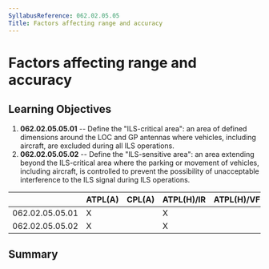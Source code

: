 ```yaml
---
SyllabusReference: 062.02.05.05
Title: Factors affecting range and accuracy
---
```


# Factors affecting range and accuracy

## Learning Objectives

1.  **062.02.05.05.01** -- Define the "ILS-critical area": an area of defined
    dimensions around the LOC and GP antennas where vehicles, including aircraft,
    are excluded during all ILS operations.
2.  **062.02.05.05.02** -- Define the "ILS-sensitive area": an area extending
    beyond the ILS-critical area where the parking or movement of vehicles,
    including aircraft, is controlled to prevent the possibility of unacceptable
    interference to the ILS signal during ILS operations.

|                 | ATPL(A) | CPL(A) | ATPL(H)/IR | ATPL(H)/VFR | CPL(H) | IR  | CBIR(A) |
| --------------- | ------- | ------ | ---------- | ----------- | ------ | --- | ------- |
| 062.02.05.05.01 | X       |        | X          |             |        | X   | X       |
| 062.02.05.05.02 | X       |        | X          |             |        | X   | X       |

## Summary
